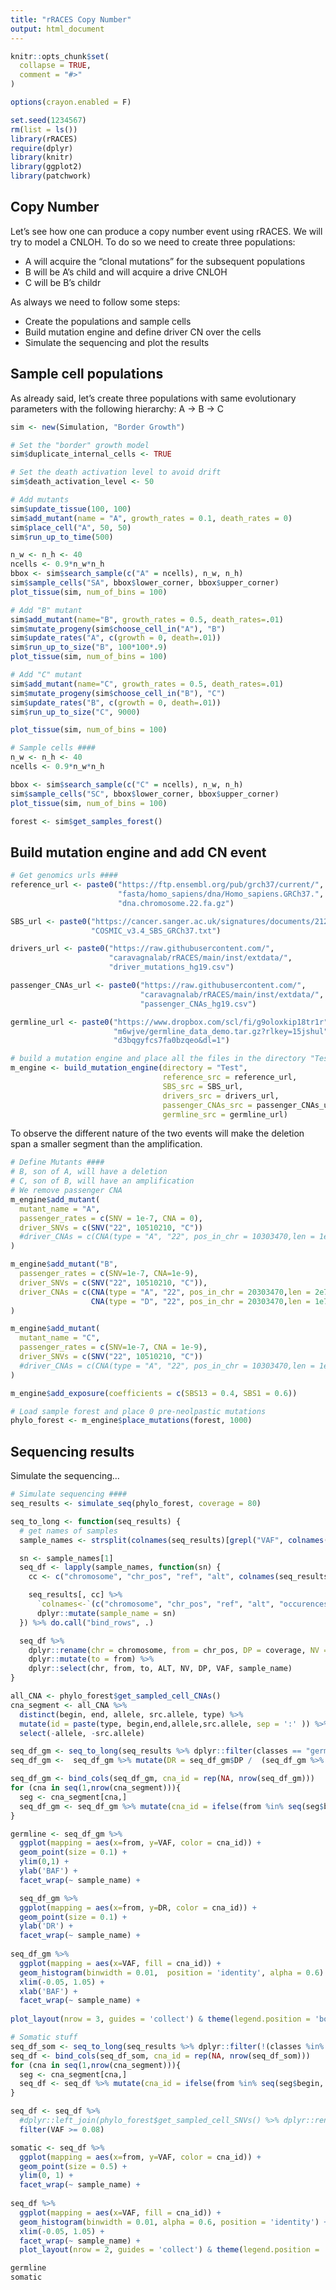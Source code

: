 ```yaml
---
title: "rRACES Copy Number"
output: html_document
---
```


```r
knitr::opts_chunk$set(
  collapse = TRUE,
  comment = "#>"
)

options(crayon.enabled = F)
```

```r
set.seed(1234567)
rm(list = ls())
library(rRACES)
require(dplyr)
library(knitr)
library(ggplot2)
library(patchwork)
```

## Copy Number

Let's see how one can produce a copy number event using rRACES.
We will try to model a CNLOH.
To do so we need to create three populations: 

- A will acquire the "clonal mutations" for the subsequent populations
- B will be A's child and will acquire a drive CNLOH
- C will be B's childr

As always we need to follow some steps:

- Create the populations and sample cells
- Build mutation engine and define driver CN over the cells
- Simulate the sequencing and plot the results

## Sample cell populations

As already said, let's create three populations with same evolutionary parameters with the following hierarchy: A -> B -> C

```r
sim <- new(Simulation, "Border Growth")

# Set the "border" growth model
sim$duplicate_internal_cells <- TRUE

# Set the death activation level to avoid drift
sim$death_activation_level <- 50

# Add mutants
sim$update_tissue(100, 100)
sim$add_mutant(name = "A", growth_rates = 0.1, death_rates = 0)
sim$place_cell("A", 50, 50)
sim$run_up_to_time(500)

n_w <- n_h <- 40
ncells <- 0.9*n_w*n_h
bbox <- sim$search_sample(c("A" = ncells), n_w, n_h)
sim$sample_cells("SA", bbox$lower_corner, bbox$upper_corner)
plot_tissue(sim, num_of_bins = 100)

# Add "B" mutant
sim$add_mutant(name="B", growth_rates = 0.5, death_rates=.01)
sim$mutate_progeny(sim$choose_cell_in("A"), "B")
sim$update_rates("A", c(growth = 0, death=.01))
sim$run_up_to_size("B", 100*100*.9)
plot_tissue(sim, num_of_bins = 100)

# Add "C" mutant
sim$add_mutant(name="C", growth_rates = 0.5, death_rates=.01)
sim$mutate_progeny(sim$choose_cell_in("B"), "C")
sim$update_rates("B", c(growth = 0, death=.01))
sim$run_up_to_size("C", 9000)

plot_tissue(sim, num_of_bins = 100)

# Sample cells ####
n_w <- n_h <- 40
ncells <- 0.9*n_w*n_h

bbox <- sim$search_sample(c("C" = ncells), n_w, n_h)
sim$sample_cells("SC", bbox$lower_corner, bbox$upper_corner)
plot_tissue(sim, num_of_bins = 100)

forest <- sim$get_samples_forest()
```

## Build mutation engine and add CN event

```r
# Get genomics urls ####
reference_url <- paste0("https://ftp.ensembl.org/pub/grch37/current/",
                        "fasta/homo_sapiens/dna/Homo_sapiens.GRCh37.",
                        "dna.chromosome.22.fa.gz")

SBS_url <- paste0("https://cancer.sanger.ac.uk/signatures/documents/2123/",
                  "COSMIC_v3.4_SBS_GRCh37.txt")

drivers_url <- paste0("https://raw.githubusercontent.com/",
                      "caravagnalab/rRACES/main/inst/extdata/",
                      "driver_mutations_hg19.csv")

passenger_CNAs_url <- paste0("https://raw.githubusercontent.com/",
                             "caravagnalab/rRACES/main/inst/extdata/",
                             "passenger_CNAs_hg19.csv")

germline_url <- paste0("https://www.dropbox.com/scl/fi/g9oloxkip18tr1r",
                       "m6wjve/germline_data_demo.tar.gz?rlkey=15jshul",
                       "d3bqgyfcs7fa0bzqeo&dl=1")

# build a mutation engine and place all the files in the directory "Test" ####
m_engine <- build_mutation_engine(directory = "Test",
                                  reference_src = reference_url,
                                  SBS_src = SBS_url,
                                  drivers_src = drivers_url,
                                  passenger_CNAs_src = passenger_CNAs_url,
                                  germline_src = germline_url)
```

To observe the different nature of the two events will make the deletion span a smaller segment than the amplification.

```r
# Define Mutants ####
# B, son of A, will have a deletion
# C, son of B, will have an amplification
# We remove passenger CNA
m_engine$add_mutant(
  mutant_name = "A",
  passenger_rates = c(SNV = 1e-7, CNA = 0),
  driver_SNVs = c(SNV("22", 10510210, "C"))
  #driver_CNAs = c(CNA(type = "A", "22", pos_in_chr = 10303470,len = 1e7))
)

m_engine$add_mutant("B",
  passenger_rates = c(SNV=1e-7, CNA=1e-9),
  driver_SNVs = c(SNV("22", 10510210, "C")),
  driver_CNAs = c(CNA(type = "A", "22", pos_in_chr = 20303470,len = 2e7),
                  CNA(type = "D", "22", pos_in_chr = 20303470,len = 1e7))
)

m_engine$add_mutant(
  mutant_name = "C",
  passenger_rates = c(SNV=1e-7, CNA = 1e-9),
  driver_SNVs = c(SNV("22", 10510210, "C"))
  #driver_CNAs = c(CNA(type = "A", "22", pos_in_chr = 10303470,len = 1e7))
)

m_engine$add_exposure(coefficients = c(SBS13 = 0.4, SBS1 = 0.6))

# Load sample forest and place 0 pre-neolpastic mutations
phylo_forest <- m_engine$place_mutations(forest, 1000)
```

## Sequencing results

Simulate the sequencing...

```r
# Simulate sequencing ####
seq_results <- simulate_seq(phylo_forest, coverage = 80)

seq_to_long <- function(seq_results) {
  # get names of samples
  sample_names <- strsplit(colnames(seq_results)[grepl("VAF", colnames(seq_results), fixed = TRUE)], ".VAF") %>% unlist()

  sn <- sample_names[1]
  seq_df <- lapply(sample_names, function(sn) {
    cc <- c("chromosome", "chr_pos", "ref", "alt", colnames(seq_results)[grepl(sn, colnames(seq_results), fixed = T)])

    seq_results[, cc] %>%
      `colnames<-`(c("chromosome", "chr_pos", "ref", "alt", "occurences", "coverage", "VAF")) %>%
      dplyr::mutate(sample_name = sn)
  }) %>% do.call("bind_rows", .)

  seq_df %>%
    dplyr::rename(chr = chromosome, from = chr_pos, DP = coverage, NV = occurences, ALT = alt) %>%
    dplyr::mutate(to = from) %>%
    dplyr::select(chr, from, to, ALT, NV, DP, VAF, sample_name)
}
```

```r
all_CNA <- phylo_forest$get_sampled_cell_CNAs() 
cna_segment <- all_CNA %>% 
  distinct(begin, end, allele, src.allele, type) %>% 
  mutate(id = paste(type, begin,end,allele,src.allele, sep = ':' )) %>% 
  select(-allele, -src.allele)

seq_df_gm <- seq_to_long(seq_results %>% dplyr::filter(classes == "germinal")) %>% filter(VAF < 0.99) 
seq_df_gm <-  seq_df_gm %>% mutate(DR = seq_df_gm$DP /  (seq_df_gm %>% filter(sample_name == 'SA') %>% pull(DP))) 

seq_df_gm <- bind_cols(seq_df_gm, cna_id = rep(NA, nrow(seq_df_gm)))
for (cna in seq(1,nrow(cna_segment))){
  seg <- cna_segment[cna,]
  seq_df_gm <- seq_df_gm %>% mutate(cna_id = ifelse(from %in% seq(seg$begin, seg$end), seg$id, cna_id))
}

germline <- seq_df_gm %>%
  ggplot(mapping = aes(x=from, y=VAF, color = cna_id)) +
  geom_point(size = 0.1) +
  ylim(0,1) +
  ylab('BAF') +
  facet_wrap(~ sample_name) + 

  seq_df_gm %>%
  ggplot(mapping = aes(x=from, y=DR, color = cna_id)) +
  geom_point(size = 0.1) +
  ylab('DR') +
  facet_wrap(~ sample_name) + 
  
seq_df_gm %>%
  ggplot(mapping = aes(x=VAF, fill = cna_id)) +
  geom_histogram(binwidth = 0.01,  position = 'identity', alpha = 0.6) +
  xlim(-0.05, 1.05) +
  xlab('BAF') +
  facet_wrap(~ sample_name) +
   
plot_layout(nrow = 3, guides = 'collect') & theme(legend.position = 'bottom') 

# Somatic stuff
seq_df_som <- seq_to_long(seq_results %>% dplyr::filter(!(classes %in% c("germinal"))))
seq_df <- bind_cols(seq_df_som, cna_id = rep(NA, nrow(seq_df_som)))
for (cna in seq(1,nrow(cna_segment))){
  seg <- cna_segment[cna,]
  seq_df <- seq_df %>% mutate(cna_id = ifelse(from %in% seq(seg$begin, seg$end), seg$id, cna_id))
}

seq_df <- seq_df %>%
  #dplyr::left_join(phylo_forest$get_sampled_cell_SNVs() %>% dplyr::rename(from = chr_pos), by = "from") %>% 
  filter(VAF >= 0.08) 

somatic <- seq_df %>%
  ggplot(mapping = aes(x=from, y=VAF, color = cna_id)) +
  geom_point(size = 0.5) +
  ylim(0, 1) +
  facet_wrap(~ sample_name) + 
  
seq_df %>%
  ggplot(mapping = aes(x=VAF, fill = cna_id)) +
  geom_histogram(binwidth = 0.01, alpha = 0.6, position = 'identity') +
  xlim(-0.05, 1.05) +
  facet_wrap(~ sample_name) +
  plot_layout(nrow = 2, guides = 'collect') & theme(legend.position = 'bottom')

germline
somatic
```
